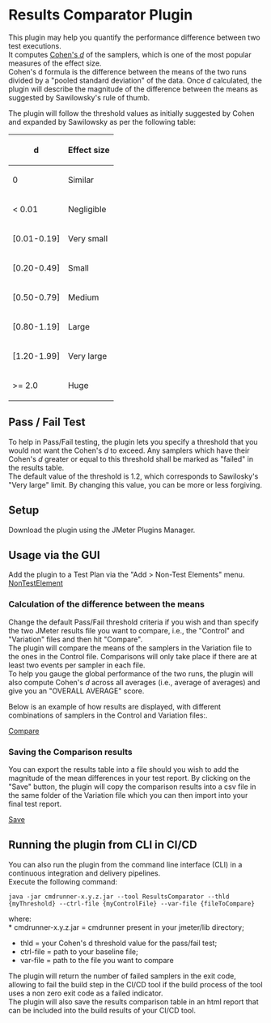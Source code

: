 = Results Comparator Plugin =
This plugin may help you quantify the performance difference between two test executions.<br>
It computes [https://en.wikipedia.org/wiki/Effect_size#Cohen's_d Cohen's ''d''] of the samplers, which is one of the most popular measures of the effect size.<br>
Cohen's d formula is the difference between the means of the two runs divided by a "pooled standard deviation" of the data.
Once ''d'' calculated, the plugin will describe the magnitude of the difference between the means as suggested by Sawilowsky's rule of thumb.

The plugin will follow the threshold values as initially suggested by Cohen and expanded by Sawilowsky as per the following table:

{| class="wikitable"
|-
! d !! Effect size
|-
| 0 || Similar
|-
| < 0.01 || Negligible
|-
| [0.01-0.19] || Very small
|-
| [0.20-0.49] || Small
|-
| [0.50-0.79] || Medium
|-
| [0.80-1.19] || Large
|-
| [1.20-1.99] || Very large
|-
| >= 2.0 || Huge
|}

== Pass / Fail Test ==
To help in Pass/Fail testing, the plugin lets you specify a threshold that you would not want the Cohen's ''d'' to exceed. Any samplers which have their Cohen's ''d'' greater or equal to this threshold shall be marked as "failed" in the results table.<br>
The default value of the threshold is 1.2, which corresponds to Sawilosky's "Very large" limit. By changing this value, you can be more or less forgiving.

== Setup ==
Download the plugin using the JMeter Plugins Manager.

== Usage via the GUI ==
Add the plugin to a Test Plan via the "Add > Non-Test Elements" menu.<br>
[https://github.com/rbourga/jmeter-plugins-2/blob/main/tools/resultscomparator/src/site/img/wiki/rc_NonTestElement.PNG NonTestElement]

=== Calculation of the difference between the means  ===
Change the default Pass/Fail threshold criteria if you wish and than specify the two JMeter results file you want to compare, i.e., the "Control" and "Variation" files and then hit "Compare".<br>
The plugin will compare the means of the samplers in the Variation file to the ones in the Control file. Comparisons will only take place if there are at least two events per sampler in each file.<br>

To help you gauge the global performance of the two runs, the plugin will also compute Cohen's ''d'' across all averages (i.e., average of averages) and give you an "OVERALL AVERAGE" score.

Below is an example of how results are displayed, with different combinations of samplers in the Control and Variation files:.

[https://github.com/rbourga/jmeter-plugins-2/blob/main/tools/resultscomparator/src/site/img/wiki/rc_Compare.PNG Compare]

=== Saving the Comparison results ===
You can export the results table into a file should you wish to add the magnitude of the mean differences in your test report.
By clicking on the "Save" button, the plugin will copy the comparison results into a csv file in the same folder of the Variation file which you can then import into your final test report.

[https://github.com/rbourga/jmeter-plugins-2/blob/main/tools/resultscomparator/src/site/img/wiki/rc_Save.PNG Save]

== Running the plugin from CLI in CI/CD ==
You can also run the plugin from the command line interface (CLI) in a continuous integration and delivery pipelines.<br>
Execute the following command:

<code>java -jar cmdrunner-x.y.z.jar --tool ResultsComparator --thld {myThreshold} --ctrl-file {myControlFile} --var-file {fileToCompare}</code>

where:<br>
* cmdrunner-x.y.z.jar = cmdrunner present in your jmeter/lib directory;
* thld = your Cohen's d threshold value for the pass/fail test;
* ctrl-file = path to your baseline file;
* var-file = path to the file you want to compare

The plugin will return the number of failed samplers in the exit code, allowing to fail the build step in the CI/CD tool if the build process of the tool uses a non zero exit code as a failed indicator.<br>
The plugin will also save the results comparison table in an html report that can be included into the build results of your CI/CD tool.

